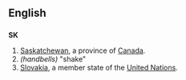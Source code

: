 {{see|sk|Sk|.sk}}
==English==
==={{abbreviation}}===
'''SK'''

#[[Saskatchewan]], a province of [[Canada]].
# ''(handbells)'' "shake"
#[[Slovakia]], a member state of the [[United Nations]].